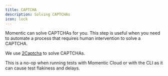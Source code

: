 ```yaml
---
title: CAPTCHA
description: Solving CAPTCHAs
icon: lock
---
```


Momentic can solve CAPTCHAs for you. This step is useful when you need to automate a process that requires human intervention to solve a CAPTCHA.

We use [2Captcha](https://2captcha.com/) to solve CAPTCHAs.

This is a no-op when running tests with Momentic Cloud or with the CLI as it can cause test flakiness and delays.

